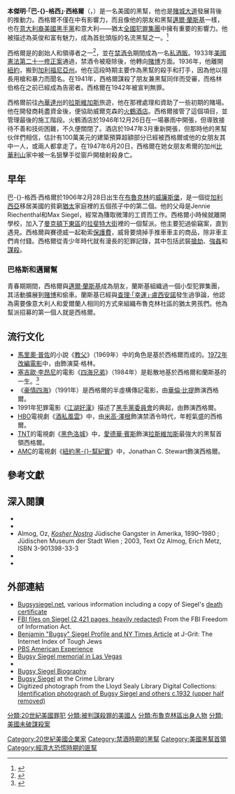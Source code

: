 {{Expand English|time=2017-01-08T06:50:13+00:00}}
{{noteTA
|T=zh-hk:巴格西·西格爾;zh-tw:巴格西·西格爾;zh-cn:巴格西·西格尔;
|G1=Show
|G2=Movie
|G3=TV
}}
{{Infobox person
| 前綴尊稱   = 
| 姓名       = 巴-{}-格西·西格爾<br />Bugsy Siegel
| 後綴尊稱   = 
| 圖像       = Bugsy Siegel.jpg
| 圖像大小   = 275px
| 圖像替代   = 
| 圖像說明   = 1928年的巴-{}-格西·西格爾
| 原文名     = 
| 語系       = 
| 讀音       = 
| 羅馬拼音   = 
| 英文名     = 
| 字         = 
| 號         = 
| 本名       = 
| 性別       = 男性
| 出生名     = 
| 出生日期   = {{birth date|1906|2|28}}
| 出生地點   = {{USA}}[[紐約州|紐約州]][[布魯克林|布魯克林]]
| 失蹤日期   = 
| 失蹤地點   = 
| 失蹤情況   = 
| 逝世日期   = {{death date and age|1947|6|20|1906|2|28}}
| 逝世地點   = {{USA}}[[加利福尼亞州|加利福尼亞州]][[洛杉磯縣|洛杉磯縣]][[比華利山|比華利山]]
| 死因       = 槍殺
| 遺體發現地 = 
| 墓地       = [[荷里活永恆公墓|荷里活永恆公墓]]
| 墓地坐標   = 
| 紀念建築   = 
| 居住地     = 
| 國籍       = {{USA}}
| 別名       = Benny、Bug、Bugs、Bugsy
| 籍貫       = 
| 民族       = 
| 語言       = [[英語|英語]]
| 公民權     = 
| 教育程度   = 
| 母校       = 
| 職業       = 黑幫、殺手、[[賭場|賭場]]老闆、詐騙販
| 活躍時期   = 
| 年代       = 
| 僱主       = 
| 組織       = 
| 機構       = 
| 知名原因   = 
| 研究領域   = 
| 知名作品   = 
| 風格       = 
| 家鄉       = 
| 薪金       = 
| 淨資產     = 
| 身高       = 
| 體重       = 
| 髮色       = 
| 瞳色       = 
| 三圍       = 
| 電視節目   = 
| 頭銜       = 
| 頭銜時期   = 
| 前任       = 
| 繼任       = 
| 政黨       = 
| 政治運動   = 
| 競爭者     = 
| 董事會     = 
| 宗教信仰   = 
| 宗派       = 
| 刑事起訴   = 
| 刑事處罰   = 
| 刑事狀況   = 
| 配偶       = {{marriage|Esta Krakower|January 28, 1929|1946|reason=div}}
| 伴侶       = {{link-en|溫蒂·芭莉|Wendy Barrie}}（1942年–1943年）<br/>{{link-en|維吉尼亞·希爾|Virginia Hill}}（1945年–1947年）
| 兒女       = 3名
| 父母       = Max Siegel<br />Jennie Riechenthal<ref name="California, Death Index, 1940–1997">{{cite web|title=California, Death Index, 1940–1997|url=https://familysearch.org/pal:/MM9.1.1/VG5L-TDQ|work=FamilySearch|accessdate=December 7, 2012|archive-date=2016-03-04|archive-url=https://web.archive.org/web/20160304065435/https://familysearch.org/pal:/MM9.1.1/VG5L-TDQ|dead-url=no}}</ref>
| 親屬       = 
| 家族成員   = 
| 呼號       = 
| 獲獎       = 
| 網站       = <!-- {{URL|example.com}} -->
| module     = 
{{Infobox name module
| original     = Benjamin Siegel
| putonghua    = 本杰明·西格尔
| taiwan       = 班傑明·西格爾
| hongkong     = 巴格西·西格爾
}}
| module2    = 
| module3    = 
| module4    = 
| module5    = 
| module6    = 
| 受影響於   = 
| 影響於     = 
| 簽名       = Bugsy Siegel signature.svg
| 簽名大小   = 
| 簽名替代   = 
| 腳註       = 
}}
'''本傑明·「巴-{}-格西」·西格爾'''（{{lang-en|'''Benjamin "Bugsy" Siegel'''}}，{{bd|1906年|2月28日<ref name="California, Death Index, 1940–1997"/>|1947年|6月20日|catIdx=Siegel, Benjamin}}）是一名美國的黑幫，他也是[[賭城大道|賭城大道]]發展背後的推動力。西格爾不僅在{{link-en|猶太裔美國有組織犯罪|Jewish-American organized crime|猶太黑幫}}中有影響力，而且像他的朋友和黑幫[[邁爾·蘭斯基|邁爾·蘭斯基]]一樣，也在[[意大利裔美國黑手黨|意大利裔美國黑手黨]]和意大利——猶太[[全國犯罪集團|全國犯罪集團]]中擁有重要的影響力。他被描述為英俊和富有魅力，成為首批頭版的名流黑幫之一。<ref>{{Cite web |url = http://query.nytimes.com/gst/abstract.html?res=9D06E3DB1339E632A25751C2A9609C946693D6CF&legacy=true |title = SIEGEL, GANGSTER, IS SLAIN ON COAST |date = 1947-06-22 |publisher = The New York Times |language = en |accessdate = 2017-06-20 |archive-date = 2017-09-06 |archive-url = https://web.archive.org/web/20170906134922/http://query.nytimes.com/gst/abstract.html?res=9D06E3DB1339E632A25751C2A9609C946693D6CF&legacy=true |dead-url = no }}</ref>

西格爾是{{link-en|謀殺公司|Murder, Inc.}}的創始人和領導者之一<ref>{{Cite web |url = http://www.laborers.org/Murder.html |title = Killer Ring Broken; 21 Murders Solved |date = 1940-03-19 |publisher = New York Daily News |language = en |accessdate = 2017-06-20 |archive-date = 2012-03-21 |archive-url = https://web.archive.org/web/20120321193223/http://www.laborers.org/Murder.html |dead-url = yes }}</ref>，並在[[禁酒時期|禁酒令]]期間成為一名[[私酒販|私酒販]]。1933年[[美國憲法第二十一修正案|美國憲法第二十一修正案]]通過，禁酒令被廢除後，他轉向[[賭博|賭博]]方面。1936年，他離開[[紐約州|紐約]]，搬到[[加利福尼亞州|加利福尼亞州]]。他在這段時期主要作為黑幫的殺手和打手，因為他以擅長用槍和暴力而聞名。在1941年，西格爾謀殺了朋友兼黑幫同伴{{link-en|哈里·格林伯格|Harry Greenberg}}而受審，而格林伯格在之前已經成為告密者。西格爾在1942年被宣判無罪。

西格爾前往[[內華達州|內華達州]]的[[拉斯維加斯|拉斯維加斯]]旅遊，他在那裡處理和資助了一些初期的賭場。他在開發商{{link-en|威廉·R·威爾克森|William R. Wilkerson}}耗盡資金後，便協助威爾克森的[[火鶴酒店|火鶴酒店]]。西格爾接管了這個項目，並管理最後的施工階段。火鶴酒店於1946年12月26日在一場暴雨中開張，但導致接待不善和技術困難，不久便關閉了。酒店於1947年3月重新開張，但那時他的黑幫伙伴們相信，估計有100萬美元的建築預算超額部分已經被西格爾或他的女朋友{{link-en|維吉尼亞·希爾|Virginia Hill}}其中一人，或兩人都拿走了。在1947年6月20日，西格爾在她女朋友希爾的加州[[比華利山|比華利山]]家中被一名狙擊手從窗戶開槍射殺身亡。

== 早年 ==
巴-{}-格西·西格爾於1906年2月28日出生在[[布魯克林|布魯克林]]的[[威廉斯堡_(布魯克林)|威廉斯堡]]，是一個從[[加利西亞_(東歐)|加利西亞]]移居美國的貧窮[[猶太人|猶太]]家庭裡的五個孩子中的第二個。他的父母是Jennie Riechenthal和Max Siegel，經常為賺取微薄的工資而工作。西格爾小時候就離開學校，加入了[[曼克頓|曼克頓]][[下東區|下東區]]的[[拉斐特大街|拉斐特大街]]裡的一個幫派。他主要犯過偷竊案，直到遇見{{link-en|莫·賽德威|Moe Sedway}}。西格爾與賽德威一起勒索[[保護費|保護費]]，威脅要燒掉手推車車主的商品，除非車主們肯付錢。西格爾從青少年時代就有漫長的犯罪記錄，其中包括武裝[[搶劫|搶劫]]、[[強姦|強姦]]和[[謀殺|謀殺]]。

=== 巴格斯和邁爾幫 ===
{{Main|{{link-en|巴格斯和邁爾幫|The Bugs and Meyer Mob}}}}
青春期期間，西格爾與[[邁爾·蘭斯基|邁爾·蘭斯基]]成為朋友，蘭斯基組織過一個小型犯罪集團，其活動擴展到[[賭博|賭博]]和偷車。蘭斯基已經與[[查理·盧西安諾|查理·「幸運」·盧西安諾]]發生過爭論，他認為需要像意大利人和愛爾蘭人相同的方式來組織布魯克林社區的猶太男孩們。他為幫派招募的第一個人就是西格爾。

== 流行文化 ==
* [[馬里奧·普佐|馬里奧·普佐]]的小說《[[教父_(小說)|教父]]》（1969年）中的角色{{link-en|莫·格林|Moe Greene}}是基於西格爾而成的。[[教父_(電影)|1972年改編電影]]中，由{{link-en|亞歷士·洛可|Alex Rocco}}飾演莫·格林。
* [[塞吉歐·李昂尼|塞吉歐·李昂尼]]的電影《[[四海兄弟|四海兄弟]]》（1984年）是鬆散地基於西格爾和蘭斯基的一生。<ref>{{Cite web |url = https://sabotagetimes.com/tv-film/once-upon-a-time-in-america-de-niro-on-the-film-that-broke-sergio-leone |title = Once Upon A Time In America: De Niro On The Film That Broke Sergio Leone |author = Richard Luck |date = 2013-11-05 |publisher = Sabotage Times |language = en |access-date = 2017-06-20 |archive-url = https://web.archive.org/web/20170725170016/https://sabotagetimes.com/tv-film/once-upon-a-time-in-america-de-niro-on-the-film-that-broke-sergio-leone |archive-date = 2017-07-25 |dead-url = yes }}</ref>
*《[[豪情四海|豪情四海]]》（1991年）是西格爾的半虛構傳記電影，由[[華倫·比提|華倫·比提]]飾演西格爾。
*1991年犯罪電影《[[江湖好漢|江湖好漢]]》描述了[[黑手黨委員會|黑手黨委員會]]的興起，由{{link-en|理查·格里科|Richard Grieco}}飾演西格爾。
* [[HBO|HBO]]電視劇《[[酒私風雲|酒私風雲]]》中，由[[米高·澤根|米高·澤根]]飾演禁酒令時代，年輕氣盛的西格爾。
* [[特納電視網|TNT]]的電視劇《[[黑色洛城_(電視劇)|黑色洛城]]》中，[[愛德華·賓斯|愛德華·賓斯]]飾演[[拉斯維加斯|拉斯維加斯]]最強大的黑幫首領西格爾。
* [[AMC_(電視頻道)|AMC]]的電視劇《[[紐約黑幫紀實|紐約黑-{}-幫紀實]]》中，Jonathan C. Stewart飾演西格爾。

== 參考文獻 ==
{{reflist}}

== 深入閱讀 ==
*{{cite book|last=Lewis|first=Brad|title=''Hollywood's Celebrity Gangster. The Incredible Life and Times of Mickey Cohen''|url=https://archive.org/details/hollywoodscelebr00lewi|publisher=Enigma Books|location=New York|year=2007|isbn=978-1-929631-65-0}}
*{{cite book|author1=Ferrari, Michelle|author2=Ives, Stephen|title=''Las Vegas: An Unconventional History''|publisher=Bulfinch Press|location=New York|year=2005|isbn=0821257145}}
*Almog, Oz, ''[https://openlibrary.org/works/OL8303542W/Kosher_Nostra Kosher Nostra] {{Wayback|url=https://openlibrary.org/works/OL8303542W/Kosher_Nostra |date=20170819015601 }}'' Jüdische Gangster in Amerika, 1890–1980 ; Jüdischen Museum der Stadt Wien ; 2003, Text Oz Almog, Erich Metz, ISBN 3-901398-33-3
*{{cite book|last=Cohen|first=Rich|title=''Tough Jews : Fathers, Sons, and Gangster Dreams''|url=https://archive.org/details/toughjews00cohe|publisher=Vintage Books|location=New York, NY|year=1999|isbn= 978-0375705472}}
*{{cite book |last=Buntin |first=John |title=''L.A. Noir: The Struggle for the Soul of America's Most Seductive City'' |url=https://books.google.com/books?id=PIHClVp5F4AC |accessdate=8 October 2014 |year=2009 |publisher=Harmony Books |location=New York |isbn=9780307352071 |oclc=431334523 |archive-date=2017-01-26 |archive-url=https://web.archive.org/web/20170126224512/https://books.google.com/books?id=PIHClVp5F4AC |dead-url=no }}

== 外部連結 ==
{{commons category}}
* [https://web.archive.org/web/20090226185634/http://www.bugsysiegel.net/lair Bugsysiegel.net], various information including a copy of Siegel's [https://web.archive.org/web/20090401205303/http://www.bugsysiegel.net/deathcert.html death certificate]
* [http://vault.fbi.gov/Bugsy%20Siegel%20 FBI files on Siegel (2,421 pages, heavily redacted)] {{Wayback|url=http://vault.fbi.gov/Bugsy%20Siegel%20 |date=20170105023529 }} From the FBI Freedom of Information Act.
* [https://web.archive.org/web/20080201110403/http://www.j-grit.com/criminals-benjamin-bugsy-siegel.html Benjamin "Bugsy" Siegel Profile and NY Times Article] at J-Grit: The Internet Index of Tough Jews
* [http://www.pbs.org/wgbh/amex/lasvegas/peopleevents/p_siegel.html PBS American Experience] {{Wayback|url=http://www.pbs.org/wgbh/amex/lasvegas/peopleevents/p_siegel.html |date=20170223220626 }}
* [http://www.roadsideamerica.com/sights/sightstory.php?tip_AttrId=%3D13488 Bugsy Siegel memorial in Las Vegas] {{Wayback|url=http://www.roadsideamerica.com/sights/sightstory.php?tip_AttrId=%3D13488 |date=20080223084422 }}
* {{Find a Grave|954|accessdate=August 10, 2010}}
* [https://web.archive.org/web/20121027235848/http://www.thebiographychannel.co.uk/biographies/bugsy-siegel.html Bugsy Siegel Biography]
* [https://web.archive.org/web/20121210122717/http://www.trutv.com/library/crime/gangsters_outlaws/mob_bosses/siegel/index_1.html Bugsy Siegel] at the Crime Library
* Digitized photograph from the Lloyd Sealy Library Digital Collections: [http://dc.lib.jjay.cuny.edu/index.php/Detail/Object/Show/object_id/225 Identification photograph of Bugsy Siegel and others c.1932 (upper half removed)] {{Wayback|url=http://dc.lib.jjay.cuny.edu/index.php/Detail/Object/Show/object_id/225 |date=20180215143649 }}

{{Authority control}}

{{DEFAULTSORT:Siegel, Benjamin}}
[[分類:20世紀美國罪犯|分類:20世紀美國罪犯]]
[[分類:被判謀殺罪的美國人|分類:被判謀殺罪的美國人]]
[[分類:布魯克林區出身人物|分類:布魯克林區出身人物]]
[[分類:美國未破謀殺案|分類:美國未破謀殺案]]
[[Category:20世紀美國企業家|Category:20世紀美國企業家]]
[[Category:禁酒時期的黑幫|Category:禁酒時期的黑幫]]
[[Category:美國黑幫首領|Category:美國黑幫首領]]
[[Category:經濟大恐慌時期的匪幫|Category:經濟大恐慌時期的匪幫]]